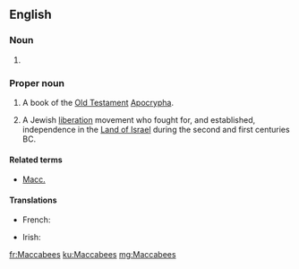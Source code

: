 ==English==
{{wikipedia}}
{{book of the Bible|Books of the Maccabees}}

===Noun===
{{head|en|noun plural form}}

# {{plural of|Maccabee|lang=en}}

===Proper noun===
{{en-proper noun}}
# {{label|en|biblical}} A book of the [[Old Testament]] [[Apocrypha]].
# {{label|en|history}} A Jewish [[liberation]] movement who fought for, and established, independence in the [[Land of Israel]] during the second and first centuries BC.

====Related terms====
* [[Macc.]]

====Translations====
{{trans-top}}
* French: {{t+|fr|Maccabées}}
{{trans-mid}}
* Irish: {{t|ga|Macabaeigh|m-p}}
{{trans-bottom}}

[[fr:Maccabees]]
[[ku:Maccabees]]
[[mg:Maccabees]]